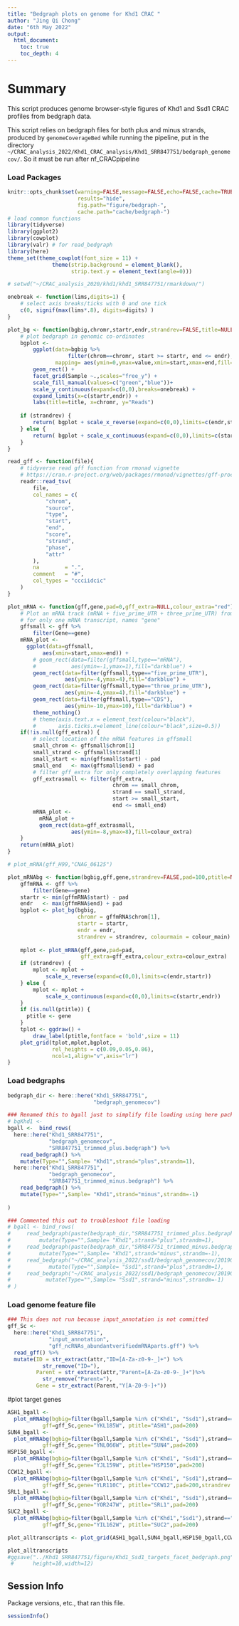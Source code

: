 ```yaml
---
title: "Bedgraph plots on genome for Khd1 CRAC "
author: "Jing Qi Chong"
date: "6th May 2022"
output:
  html_document:
    toc: true
    toc_depth: 4
---
```


# Summary

This script produces genome browser-style figures of Khd1 and Ssd1 CRAC profiles from bedgraph data.

This script relies on bedgraph files for both plus and minus strands, produced by `genomeCoverageBed` while running the pipeline, put in the directory `~/CRAC_analysis_2022/Khd1_CRAC_analysis/Khd1_SRR847751/bedgraph_genomecov/`. So it must be run after nf_CRACpipeline 


### Load Packages

```r
knitr::opts_chunk$set(warning=FALSE,message=FALSE,echo=FALSE,cache=TRUE,
                      results="hide",
                      fig.path="figure/bedgraph-",
                      cache.path="cache/bedgraph-")
# load common functions
library(tidyverse)
library(ggplot2)
library(cowplot)
library(valr) # for read_bedgraph
library(here)
theme_set(theme_cowplot(font_size = 11) + 
              theme(strip.background = element_blank(),
                    strip.text.y = element_text(angle=0)))

# setwd("~/CRAC_analysis_2020/khd1/khd1_SRR847751/rmarkdown/")
```

```r

onebreak <- function(lims,digits=1) {
    # select axis breaks/ticks with 0 and one tick
    c(0, signif(max(lims*.8), digits=digits) ) 
}

plot_bg <- function(bgbig,chromr,startr,endr,strandrev=FALSE,title=NULL,colourmain= c("blue", "green")) {
    # plot bedgraph in genomic co-ordinates
    bgplot <- 
        ggplot(data=bgbig %>%
                   filter(chrom==chromr, start >= startr, end <= endr), 
               mapping= aes(ymin=0,ymax=value,xmin=start,xmax=end,fill=Sample)) +
        geom_rect() +
        facet_grid(Sample ~.,scales="free_y") +
        scale_fill_manual(values=c("green","blue"))+
        scale_y_continuous(expand=c(0,0),breaks=onebreak) +
        expand_limits(x=c(startr,endr)) + 
        labs(title=title, x=chromr, y="Reads") 
    
    if (strandrev) {
        return( bgplot + scale_x_reverse(expand=c(0,0),limits=c(endr,startr)) )
    } else {
        return( bgplot + scale_x_continuous(expand=c(0,0),limits=c(startr,endr)) )
    }
}

read_gff <- function(file){
    # tidyverse read gff function from rmonad vignette
    # https://cran.r-project.org/web/packages/rmonad/vignettes/gff-processing.html
    readr::read_tsv(
        file,
        col_names = c(
            "chrom",
            "source",
            "type",
            "start",
            "end",
            "score",
            "strand",
            "phase",
            "attr"
        ),
        na        = ".",
        comment   = "#",
        col_types = "ccciidcic"
    )
}

plot_mRNA <- function(gff,gene,pad=0,gff_extra=NULL,colour_extra="red") {
    # Plot an mRNA track (mRNA + five_prime_UTR + three_prime_UTR) from gff
    # for only one mRNA transcript, names "gene"
    gffsmall <- gff %>%
        filter(Gene==gene)
    mRNA_plot <- 
      ggplot(data=gffsmall,
           aes(xmin=start,xmax=end)) +
        # geom_rect(data=filter(gffsmall,type=="mRNA"),
        #           aes(ymin=-1,ymax=1),fill="darkblue") +
        geom_rect(data=filter(gffsmall,type=="five_prime_UTR"),
                  aes(ymin=-4,ymax=4),fill="darkblue") +
        geom_rect(data=filter(gffsmall,type=="three_prime_UTR"),
                  aes(ymin=-4,ymax=4),fill="darkblue") +
        geom_rect(data=filter(gffsmall,type=="CDS"),
                  aes(ymin=-10,ymax=10),fill="darkblue") +
        theme_nothing()
        # theme(axis.text.x = element_text(colour="black"),
        #       axis.ticks.x=element_line(colour="black",size=0.5))
    if(!is.null(gff_extra)) {
        # select location of the mRNA features in gffsmall
        small_chrom <- gffsmall$chrom[1]
        small_strand <- gffsmall$strand[1]
        small_start <- min(gffsmall$start) - pad
        small_end   <- max(gffsmall$end) + pad
        # filter gff_extra for only completely overlapping features
        gff_extrasmall <- filter(gff_extra,
                                 chrom == small_chrom,
                                 strand == small_strand,
                                 start >= small_start,
                                 end <= small_end)
        mRNA_plot <- 
          mRNA_plot + 
          geom_rect(data=gff_extrasmall,
                    aes(ymin=-8,ymax=8),fill=colour_extra)
    }
    return(mRNA_plot)
}

# plot_mRNA(gff_H99,"CNAG_06125")

plot_mRNAbg <- function(bgbig,gff,gene,strandrev=FALSE,pad=100,ptitle=NULL,gff_extra=NULL,colour_extra="red", colourmain= c("blue", "green")) {
    gffmRNA <- gff %>%
        filter(Gene==gene)
    startr <- min(gffmRNA$start) - pad
    endr   <- max(gffmRNA$end) + pad
    bgplot <- plot_bg(bgbig,
                      chromr = gffmRNA$chrom[1],
                      startr = startr,
                      endr = endr,
                      strandrev = strandrev, colourmain = colour_main) 
    
    mplot <- plot_mRNA(gff,gene,pad=pad,
                       gff_extra=gff_extra,colour_extra=colour_extra) 
    if (strandrev) {
        mplot <- mplot + 
            scale_x_reverse(expand=c(0,0),limits=c(endr,startr))
    } else {
        mplot <- mplot + 
            scale_x_continuous(expand=c(0,0),limits=c(startr,endr)) 
    }
    if (is.null(ptitle)) {
      ptitle <- gene
    }
    tplot <- ggdraw() + 
        draw_label(ptitle,fontface = 'bold',size = 11)
    plot_grid(tplot,mplot,bgplot,
              rel_heights = c(0.09,0.05,0.86),
              ncol=1,align="v",axis="lr")
}

```


### Load bedgraphs

```r
bedgraph_dir <- here::here("Khd1_SRR847751",
                           "bedgraph_genomecov")

### Renamed this to bgall just to simplify file loading using here package
# bgKhd1 <- 
bgall <-  bind_rows(
  here::here("Khd1_SRR847751",
             "bedgraph_genomecov",
             "SRR847751_trimmed_plus.bedgraph") %>%
    read_bedgraph() %>%
    mutate(Type="",Sample= "Khd1",strand="plus",strandm=1),
  here::here("Khd1_SRR847751",
             "bedgraph_genomecov",
             "SRR847751_trimmed_minus.bedgraph") %>%
    read_bedgraph() %>%
    mutate(Type="",Sample= "Khd1",strand="minus",strandm=-1)
  
)

### Commented this out to troubleshoot file loading
# bgall <- bind_rows(
#     read_bedgraph(paste(bedgraph_dir,"SRR847751_trimmed_plus.bedgraph")) %>%
#         mutate(Type="",Sample= "Khd1",strand="plus",strandm=1),
#     read_bedgraph(paste(bedgraph_dir,"SRR847751_trimmed_minus.bedgraph")) %>%
#         mutate(Type="",Sample= "Khd1",strand="minus",strandm=-1),
#     read_bedgraph("~/CRAC_analysis_2022/ssd1/bedgraph_genomecov/20190114_Ssd1_CRAC_trimmed_NNNGTGAGC_SSD1_3_30_plus.bedgraph") %>%
#            mutate(Type="",Sample= "Ssd1",strand="plus",strandm=1),
#     read_bedgraph("~/CRAC_analysis_2022/ssd1/bedgraph_genomecov/20190114_Ssd1_CRAC_trimmed_NNNGTGAGC_SSD1_3_30_minus.bedgraph") %>%
#           mutate(Type="",Sample= "Ssd1",strand="minus",strandm=-1)
# )

```

### Load genome feature file

```r
### This does not run because input_annotation is not committed
gff_Sc <- 
  here::here("Khd1_SRR847751",
             "input_annotation",
             "gff_ncRNAs_abundantverifiedmRNAparts.gff") %>%
  read_gff() %>%
  mutate(ID = str_extract(attr,"ID=[A-Za-z0-9-_]+") %>%
           str_remove("ID="), 
         Parent = str_extract(attr,"Parent=[A-Za-z0-9-_]+")%>%
           str_remove("Parent="),
         Gene = str_extract(Parent,"Y[A-Z0-9-]+"))

```


#plot target genes

```r
ASH1_bgall <- 
  plot_mRNAbg(bgbig=filter(bgall,Sample %in% c("Khd1", "Ssd1"),strand=="plus"),
           gff=gff_Sc,gene="YKL185W", ptitle="ASH1",pad=200)
SUN4_bgall <- 
  plot_mRNAbg(bgbig=filter(bgall,Sample %in% c("Khd1", "Ssd1"),strand=="plus"),
           gff=gff_Sc,gene="YNL066W", ptitle="SUN4",pad=200)
HSP150_bgall <- 
  plot_mRNAbg(bgbig=filter(bgall,Sample %in% c("Khd1", "Ssd1"),strand=="plus"),
           gff=gff_Sc,gene="YJL159W", ptitle="HSP150",pad=200)
CCW12_bgall <- 
  plot_mRNAbg(bgbig=filter(bgall,Sample %in% c("Khd1", "Ssd1"),strand=="minus"),
           gff=gff_Sc,gene="YLR110C", ptitle="CCW12",pad=200,strandrev = TRUE)
SRL1_bgall <- 
  plot_mRNAbg(bgbig=filter(bgall,Sample %in% c("Khd1", "Ssd1"),strand=="plus"),
           gff=gff_Sc,gene="YOR247W", ptitle="SRL1",pad=200)
SUC2_bgall <- 
  plot_mRNAbg(bgbig=filter(bgall,Sample %in% c("Khd1","Ssd1"),strand=="plus"),
           gff=gff_Sc,gene="YIL162W", ptitle="SUC2",pad=200)

plot_alltranscripts <- plot_grid(ASH1_bgall,SUN4_bgall,HSP150_bgall,CCW12_bgall, SRL1_bgall, SUC2_bgall, ncol =2,align = "v")

plot_alltranscripts
#ggsave("../Khd1_SRR847751/figure/Khd1_Ssd1_targets_facet_bedgraph.png",plot_alltranscripts,
 #      height=10,width=12)

```

## Session Info

Package versions, etc., that ran this file.

```r
sessionInfo()
```
